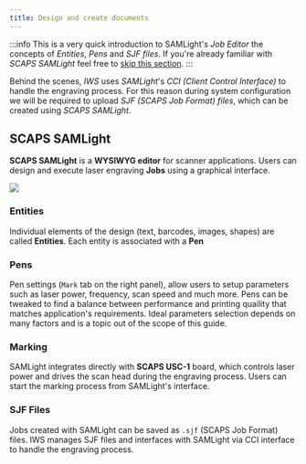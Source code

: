 ```yaml
---
title: Design and create documents
---
```


:::info
This is a very quick introduction to SAMLight's *Job Editor* the concepts of *Entities*, *Pens* and *SJF files*. 
If you're already familiar with *SCAPS SAMLight* feel free to [skip this section](./configure-job-templates).
:::

Behind the scenes, *IWS* uses *SAMLight*'s *CCI (Client Control Interface)* to handle the engraving process. 
For this reason during system configuration we will be required to upload *SJF (SCAPS Job Format) files*, which 
can be created using *SCAPS SAMLight*. 

## SCAPS SAMLight

**SCAPS SAMLight** is a **WYSIWYG editor** for scanner applications. Users can design and execute laser engraving **Jobs** using a graphical interface. 



<img src={samlight} />

### Entities

Individual elements of the design (text, barcodes, images, shapes) are called **Entities**. 
Each entity is associated with a **Pen**

### Pens

Pen settings (`Mark` tab on the right panel), allow users to setup parameters such as laser power, frequency, scan speed and much more.
Pens can be tweaked to find a balance between performance and printing quaility that matches application's requirements. Ideal parameters selection depends on many factors and is a topic out of the scope of this guide. 

### Marking 

SAMLight integrates directly with **SCAPS USC-1** board, which controls laser power and drives the scan head during the engraving process. Users can start the marking process from SAMLight's interface. 

### SJF Files

Jobs created with SAMLight can be saved as `.sjf` (SCAPS Job Format) files. IWS manages SJF files and interfaces with SAMLight via CCI interface to handle the engraving process.